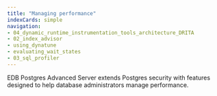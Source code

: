 ```yaml
---
title: "Managing performance"
indexCards: simple
navigation:
- 04_dynamic_runtime_instrumentation_tools_architecture_DRITA
- 02_index_advisor
- using_dynatune
- evaluating_wait_states
- 03_sql_profiler
---
```


EDB Postgres Advanced Server extends Postgres security with features designed to help database administrators manage performance. 